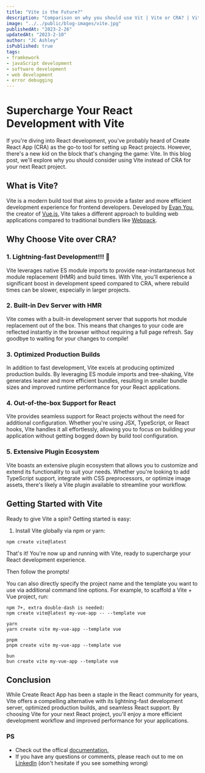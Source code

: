 ```yaml
---
title: "Vite is the Future?"
description: "Comparison on why you should use Vit | Vite or CRA? | Vite documentation | Vite docs"
image: "../../public/blog-images/vite.jpg"
publishedAt: "2023-2-26"
updatedAt: "2023-2-10"
author: "JC Ashley"
isPublished: true
tags:
- framkework 
- javaScript development
- software development
- web development
- error debugging
---
```


# Supercharge Your React Development with Vite

If you're diving into React development, you've probably heard of Create React App (CRA) as the go-to tool for setting up React projects. However, there's a new kid on the block that's changing the game: Vite. In this blog post, we'll explore why you should consider using Vite instead of CRA for your next React project.

## What is Vite?

Vite is a modern build tool that aims to provide a faster and more efficient development experience for frontend developers. Developed by [Evan You](https://evanyou.me/), the creator of [Vue.js](https://vuejs.org/), Vite takes a different approach to building web applications compared to traditional bundlers like [Webpack](https://webpack.js.org/).

## Why Choose Vite over CRA?

### 1. Lightning-fast Development!!! 🚀

Vite leverages native ES module imports to provide near-instantaneous hot module replacement (HMR) and build times. With Vite, you'll experience a significant boost in development speed compared to CRA, where rebuild times can be slower, especially in larger projects.

### 2. Built-in Dev Server with HMR

Vite comes with a built-in development server that supports hot module replacement out of the box. This means that changes to your code are reflected instantly in the browser without requiring a full page refresh. Say goodbye to waiting for your changes to compile!

### 3. Optimized Production Builds

In addition to fast development, Vite excels at producing optimized production builds. By leveraging ES module imports and tree-shaking, Vite generates leaner and more efficient bundles, resulting in smaller bundle sizes and improved runtime performance for your React applications.

### 4. Out-of-the-box Support for React

Vite provides seamless support for React projects without the need for additional configuration. Whether you're using JSX, TypeScript, or React hooks, Vite handles it all effortlessly, allowing you to focus on building your application without getting bogged down by build tool configuration.

### 5. Extensive Plugin Ecosystem

Vite boasts an extensive plugin ecosystem that allows you to customize and extend its functionality to suit your needs. Whether you're looking to add TypeScript support, integrate with CSS preprocessors, or optimize image assets, there's likely a Vite plugin available to streamline your workflow.

## Getting Started with Vite

Ready to give Vite a spin? Getting started is easy:

1. Install Vite globally via npm or yarn:
```
npm create vite@latest

```
That's it! You're now up and running with Vite, ready to supercharge your React development experience.

Then follow the prompts!

You can also directly specify the project name and the template you want to use via additional command line options. For example, to scaffold a Vite + Vue project, run:

```
npm 7+, extra double-dash is needed:
npm create vite@latest my-vue-app -- --template vue

yarn
yarn create vite my-vue-app --template vue

pnpm
pnpm create vite my-vue-app --template vue

bun
bun create vite my-vue-app --template vue
```

## Conclusion
While Create React App has been a staple in the React community for years, Vite offers a compelling alternative with its lightning-fast development server, optimized production builds, and seamless React support. By choosing Vite for your next React project, you'll enjoy a more efficient development workflow and improved performance for your applications.

### PS
- Check out the offical [documentation.](https://vitejs.dev/)
- If you have any questions or comments, please reach out to me on [LinkedIn](https://www.linkedin.com/in/jeremy-ashley-webdev/) (don't hesitate if you see something wrong)